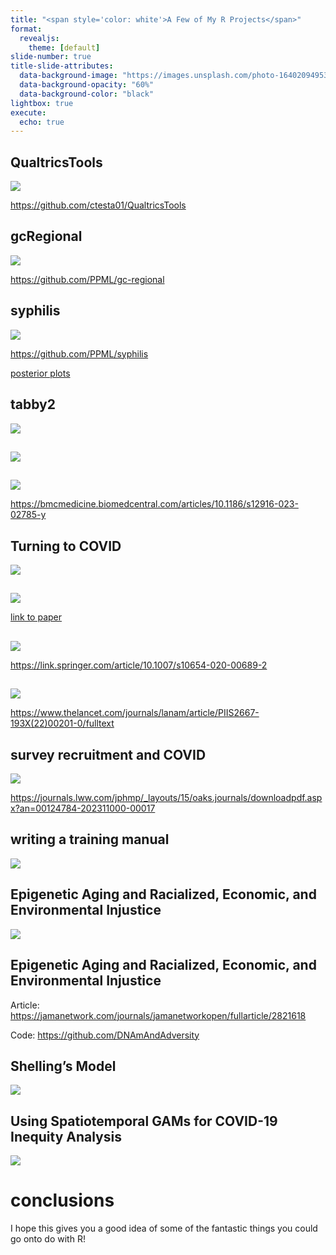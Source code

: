 ```yaml
---
title: "<span style='color: white'>A Few of My R Projects</span>"
format:
  revealjs:
    theme: [default]
slide-number: true
title-slide-attributes:
  data-background-image: "https://images.unsplash.com/photo-1640209495329-e59b81e5708f"
  data-background-opacity: "60%"
  data-background-color: "black"
lightbox: true
execute: 
  echo: true
---
```


## QualtricsTools

![](images/QualtricsTools.png)

<https://github.com/ctesta01/QualtricsTools>

## gcRegional 

![](images/gcRegional.png)

<https://github.com/PPML/gc-regional>

## syphilis 

![](images/syphilis.png)

<https://github.com/PPML/syphilis>

[posterior plots](https://github.com/PPML/syphilis/blob/increase_rr_screen_ac/inst/mcmc/10-13-19/syph_plots_LA.pdf)

## tabby2

![](images/tabby2_github.png)

## 

![](images/tabby2.png)

## 

![](images/tabby2_paper.png)

<https://bmcmedicine.biomedcentral.com/articles/10.1186/s12916-023-02785-y>

## Turning to COVID

![](images/working_paper_series.png)

## 

![](images/animated_covid.png)

[link to paper](https://dash.harvard.edu/bitstream/handle/1/37366886/HCPDS-WP_19_4_testa-et-al_Visualizing-Lagged-Connection-Between-COVID-19-Cases-and-Deaths-in-US_final_07_10_with-cover.pdf?sequence=1)

## 

![](images/covid_osha.png)

<https://link.springer.com/article/10.1007/s10654-020-00689-2>

## 

![](images/political_ideology.png)

<https://www.thelancet.com/journals/lanam/article/PIIS2667-193X(22)00201-0/fulltext>

## survey recruitment and COVID 

![](images/life_and_health.png)

<https://journals.lww.com/jphmp/_layouts/15/oaks.journals/downloadpdf.aspx?an=00124784-202311000-00017>

## writing a training manual 

![](images/phdgp.png)

## Epigenetic Aging and Racialized, Economic, and Environmental Injustice

![](images/epigenetics.png)

##  Epigenetic Aging and Racialized, Economic, and Environmental Injustice

Article:
<https://jamanetwork.com/journals/jamanetworkopen/fullarticle/2821618>

Code: 
<https://github.com/DNAmAndAdversity>

## Shelling's Model

[![](images/shelling_model.png)](https://github.com/ctesta01/shelling_model)

## Using Spatiotemporal GAMs for COVID-19 Inequity Analysis

[![](images/covid_gradients.png)](https://github.com/ctesta01/covid.gradient.estimation)


# conclusions {background-image="https://images.unsplash.com/photo-1518531933037-91b2f5f229cc" background-color='black' background-opacity='80%'}

I hope this gives you a good idea of some of the fantastic things you could go onto 
do with R!


